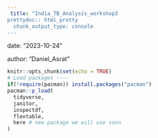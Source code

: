 ---
 title: "India_TB_Analysis_workshop3
prettydoc:: html_pretty 
  chunk_output_type: console
---
date: "2023-10-24"

author: "Daniel_Asrat"

```{r setup, include=FALSE, message=FALSE}
knitr::opts_chunk$set(echo = TRUE)
# Load packages ----
if(!require(pacman)) install.packages("pacman")
pacman::p_load(
  tidyverse,
  janitor,
  inspectdf,
  flextable,
  here # new package we will use soon
)
```
